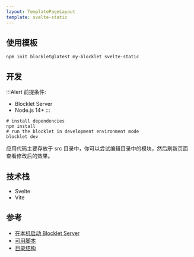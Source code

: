 ```yaml
---
layout: TemplatePageLayout
template: svelte-static
---
```


<TemplateInfo templateName="svelte-static" />

## 使用模板

```shell
npm init blocklet@latest my-blocklet svelte-static
```

## 开发

:::Alert
前提条件: 

- Blocklet Server
- Node.js 14+
:::

```shell
# install dependencies
npm install
# run the blocklet in development environment mode
blocklet dev
```

应用代码主要存放于 src 目录中，你可以尝试编辑目录中的模块，然后刷新页面查看修改后的效果。

## 技术栈

- Svelte
- Vite

## 参考

- [在本机启动 Blocklet Server](https://developer.blocklet.io/docs/zh/quick-start/blocklet-server)
- [可用脚本](/reference/npm-scripts)
- [目录结构](/reference/blocklet-structure)
